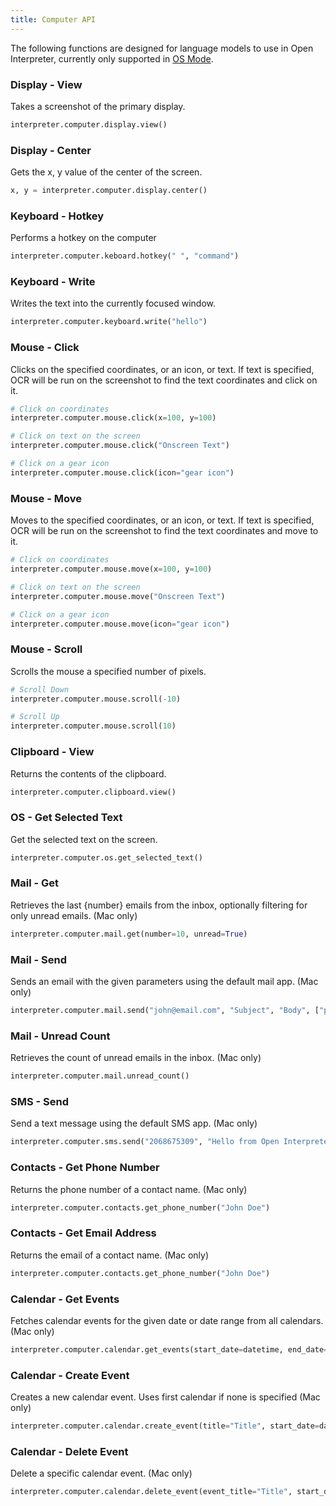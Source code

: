 ```yaml
---
title: Computer API
---
```


The following functions are designed for language models to use in Open Interpreter, currently only supported in [OS Mode](/guides/os-mode/).

### Display - View

Takes a screenshot of the primary display.

<CodeGroup>

```python Python
interpreter.computer.display.view()
```

</CodeGroup>

### Display - Center

Gets the x, y value of the center of the screen.

<CodeGroup>

```python Python
x, y = interpreter.computer.display.center()
```

</CodeGroup>

### Keyboard - Hotkey

Performs a hotkey on the computer

<CodeGroup>

```python Python
interpreter.computer.keboard.hotkey(" ", "command")
```

</CodeGroup>

### Keyboard - Write

Writes the text into the currently focused window.

<CodeGroup>

```python Python
interpreter.computer.keyboard.write("hello")
```

</CodeGroup>

### Mouse - Click

Clicks on the specified coordinates, or an icon, or text. If text is specified, OCR will be run on the screenshot to find the text coordinates and click on it.

<CodeGroup>

```python Python
# Click on coordinates
interpreter.computer.mouse.click(x=100, y=100)

# Click on text on the screen
interpreter.computer.mouse.click("Onscreen Text")

# Click on a gear icon
interpreter.computer.mouse.click(icon="gear icon")
```

</CodeGroup>

### Mouse - Move

Moves to the specified coordinates, or an icon, or text. If text is specified, OCR will be run on the screenshot to find the text coordinates and move to it.

<CodeGroup>

```python Python
# Click on coordinates
interpreter.computer.mouse.move(x=100, y=100)

# Click on text on the screen
interpreter.computer.mouse.move("Onscreen Text")

# Click on a gear icon
interpreter.computer.mouse.move(icon="gear icon")
```

</CodeGroup>

### Mouse - Scroll

Scrolls the mouse a specified number of pixels.

<CodeGroup>

```python Python
# Scroll Down
interpreter.computer.mouse.scroll(-10)

# Scroll Up
interpreter.computer.mouse.scroll(10)
```

</CodeGroup>

### Clipboard - View

Returns the contents of the clipboard.

<CodeGroup>

```python Python
interpreter.computer.clipboard.view()
```

</CodeGroup>

### OS - Get Selected Text

Get the selected text on the screen.

<CodeGroup>

```python Python
interpreter.computer.os.get_selected_text()
```

</CodeGroup>

### Mail - Get

Retrieves the last {number} emails from the inbox, optionally filtering for only unread emails. (Mac only)

<CodeGroup>

```python Python
interpreter.computer.mail.get(number=10, unread=True)
```

</CodeGroup>

### Mail - Send

Sends an email with the given parameters using the default mail app. (Mac only)

<CodeGroup>

```python Python
interpreter.computer.mail.send("john@email.com", "Subject", "Body", ["path/to/attachment.pdf", "path/to/attachment2.pdf"])
```

</CodeGroup>

### Mail - Unread Count

Retrieves the count of unread emails in the inbox. (Mac only)

<CodeGroup>

```python Python
interpreter.computer.mail.unread_count()
```

</CodeGroup>

### SMS - Send

Send a text message using the default SMS app. (Mac only)

<CodeGroup>

```python Python
interpreter.computer.sms.send("2068675309", "Hello from Open Interpreter!")
```

</CodeGroup>

### Contacts - Get Phone Number

Returns the phone number of a contact name. (Mac only)

<CodeGroup>

```python Python
interpreter.computer.contacts.get_phone_number("John Doe")
```

</CodeGroup>

### Contacts - Get Email Address

Returns the email of a contact name. (Mac only)

<CodeGroup>

```python Python
interpreter.computer.contacts.get_phone_number("John Doe")
```

</CodeGroup>

### Calendar - Get Events

Fetches calendar events for the given date or date range from all calendars. (Mac only)

<CodeGroup>

```python Python
interpreter.computer.calendar.get_events(start_date=datetime, end_date=datetime)
```

</CodeGroup>

### Calendar - Create Event

Creates a new calendar event. Uses first calendar if none is specified (Mac only)

<CodeGroup>

```python Python
interpreter.computer.calendar.create_event(title="Title", start_date=datetime, end_date=datetime, location="Location", notes="Notes", calendar="Work")
```

</CodeGroup>

### Calendar - Delete Event

Delete a specific calendar event. (Mac only)

<CodeGroup>

```python Python
interpreter.computer.calendar.delete_event(event_title="Title", start_date=datetime, calendar="Work")
```

</CodeGroup>
